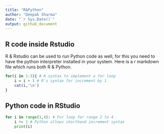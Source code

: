 ```yaml
---
title: "R&Python"
author: "Deepak Sharma"
date: "`r Sys.Date()`"
output: github_document
---
```


## R code inside Rstudio

R & Rstudio can be used to run Python code as well, for this you need to have the python interpreter installed in your system. Here is a r markdown file which runs both R & Python.

```r
for(i in 1:3){ # R syntax to implement a for loop
    i = i + 1 # R's syntax for increment by 1
    cat(i,'\n')
}
```

## Python code in RStudio

```python
for i in range(1,4): # For loop for range 2 to 4
    i += 1 # Python allows shorthand increment syntax
    print(i)
```
